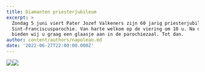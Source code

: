 ```yaml
---
title: Diamanten priesterjubileum
excerpt: >
  Zondag 5 juni viert Pater Jozef Valkeners zijn 60 jarig priesterjubileum in de
  Sint-Franciscusparochie. Van harte welkom op de viering om 10 u. Na de viering
  bieden wij u graag een glaasje aan in de parochiezaal. Tot dan.
author: content/authors/napolean.md
date: '2022-06-27T22:00:00.000Z'
---
```


![](/uploads/285758313_2615770255234106_596118615254352815_n.png "")![](/uploadshttps://res.cloudinary.com/stfranciscusheverlee/image/upload/v1657132170/Pater_Jozef_vuzh5s.jpg "")![]()
